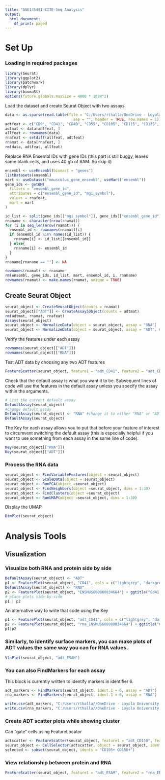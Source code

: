 ```yaml
---
title: "GSE145491 CITE-Seq Analysis"
output:
  html_document:
    df_print: paged
---
```


# Set Up

### Loading in required packages
```r
library(Seurat)
library(ggplot2)
library(patchwork)
library(dplyr)
library(biomaRt)
options(future.globals.maxSize = 4000 * 1024^2)
```

Load the dataset and create Seurat Object with two assays

```r
data <- as.sparse(read.table(file = "C:/Users/rthalla/OneDrive - Loyola University Chicago/Zhang Lab/RNASeq/Cite-seq/GSE145491/GSE145491_UMIsMatrix.txt.gz",
                               sep = "", header = TRUE, row.names = 1))
adtfeat <- c("CD9", "CD41", "CD48", "CD55", "CD105", "CD115", "CD135", "CD150", "CXCR4", "ESAM", "CD4")
adtmat <- data[adtfeat, ]
allfeat <- rownames(data)
rnafeat <- setdiff(allfeat, adtfeat)
rnamat <- data[rnafeat, ]
rm(data, adtfeat, allfeat)
```

Replace RNA Ensembl IDs with gene IDs (this part is still buggy, leaves some blank cells, and uses 40 gb of RAM. So skip it)
```r
ensembl <- useEnsembl(biomart = "genes")
listDatasets(ensembl)
mart <- useDataset("mmusculus_gene_ensembl", useMart("ensembl"))
gene_ids <- getBM(
  filters = "ensembl_gene_id",
  attributes = c("ensembl_gene_id", "mgi_symbol"),
  values = rnafeat,
  mart = mart
)

id_list <- split(gene_ids[["mgi_symbol"]], gene_ids[["ensembl_gene_id"]])
rnaname <- character(nrow(rnamat))
for (i in seq_len(nrow(rnamat))) {
  ensembl_id <- rownames(rnamat)[i]
  if (ensembl_id %in% names(id_list)) {
    rnaname[i] <- id_list[[ensembl_id]]
  } else{
    rnaname[i] <- ensembl_id
  }
}
rnaname[rnaname == ""] <- NA

rownames(rnamat) <- rnaname
rm(ensembl, gene_ids, id_list, mart, ensembl_id, i, rnaname)
rownames(rnamat) <- make.names(rnamat, unique = TRUE)

```

## Create Seurat Object
```r
seurat_object <- CreateSeuratObject(counts = rnamat)
seurat_object[["ADT"]] <- CreateAssay5Object(counts = adtmat)
rm(adtmat, rnamat, rnafeat)
Assays(seurat_object)
seurat_object <- NormalizeData(object = seurat_object, assay = "RNA")
seurat_object <- NormalizeData(object = seurat_object, assay = "ADT", method = "CLR")
```

Verify the features under each assay
```r
rownames(seurat_object[["ADT"]])
rownames(seurat_object[["RNA"]])
```

Test ADT data by choosing any two ADT features
```r
FeatureScatter(seurat_object, feature1 = "adt_CD41", feature2 = "adt_CD105")
```


Check that the default assay is what you want it to be. Subsequent lines of code will use the features in the default assay unless you specify the assay within the arguments.
```r
# List the current default assay
DefaultAssay(seurat_object)
#Change default assay
DefaultAssay(seurat_object) <- "RNA" #change it to either "RNA" or "ADT"
DefaultAssay(seurat_object)
```

The Key for each assay allows you to put that before your feature of interest to circumvent switching the default assay (this is especially helpful if you want to use something from each assay in the same line of code).
```r
Key(seurat_object[["RNA"]])
Key(seurat_object[["ADT"]])
```


### Process the RNA data
```r
seurat_object <- FindVariableFeatures(object = seurat_object)
seurat_object <- ScaleData(object = seurat_object)
seurat_object <- RunPCA(object =seurat_object)
seurat_object <- FindNeighbors(object =seurat_object, dims = 1:30)
seurat_object <- FindClusters(object =seurat_object)
seurat_object <- RunUMAP(object =seurat_object, dims = 1:30)
```

Display the UMAP
```r
DimPlot(seurat_object)
```

# Analysis Tools

## Visualization
### Visualize both RNA and protein side by side
```r
DefaultAssay(seurat_object) <- "ADT"
p1 <- FeaturePlot(seurat_object, "CD41", cols = c("lightgrey", "darkgreen")) + ggtitle("CD41 protein")
DefaultAssay(seurat_object) <- "RNA"
p2 <- FeaturePlot(seurat_object, "ENSMUSG00000034664") + ggtitle("Cd41 RNA")
# place plots side-by-side
p1 | p2
```

An alternative way to write that code using the Key
```r
p1 <- FeaturePlot(seurat_object, "adt_CD41", cols = c("lightgrey", "darkgreen")) + ggtitle("CD41 protein")
p2 <- FeaturePlot(seurat_object, "rna_ENSMUSG00000034664") + ggtitle("CD41 RNA")
p1|p2
```

### Similarly, to identify surface markers, you can make plots of ADT values the same way you can for RNA values.
```r
VlnPlot(seurat_object, "adt_ESAM")
```

### You can also FindMarkers for each assay
This block is currently written to identify markers in identifier 6.
```r
adt_markers <- FindMarkers(seurat_object, ident.1 = 6, assay = "ADT")
rna_markers <- FindMarkers(seurat_object, ident.1 = 6, assay = "RNA")

write.csv(adt_markers, "C:/Users/rthalla//OneDrive - Loyola University Chicago/Zhang Lab/RNASeq/Cite-seq/GSE145491/adtmarkers.csv")
write.csv(rna_markers, "C:/Users/rthalla//OneDrive - Loyola University Chicago/Zhang Lab/RNASeq/Cite-seq/GSE145491/rnamarkers.csv")
```

### Create ADT scatter plots while showing cluster

Can "gate" cells using FeatureLocator
```r
adtscatter <- FeatureScatter(seurat_object, feature1 = "adt_CD150", feature2 = "adt_CD105")
seurat_object <- CellSelector(adtscatter, object = seurat_object, ident = "CD105+ CD150+")
selected <- subset(seurat_object, idents = "CD105+ CD150+")
```

### View relationship between protein and RNA
```r
FeatureScatter(seurat_object, feature1 = "adt_ESAM", feature2 = "rna_ENSMUSG00000001946")
```
